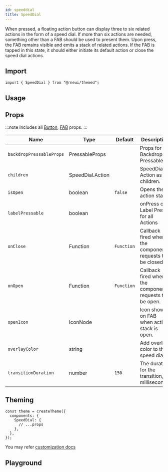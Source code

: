 ```yaml
---
id: speeddial
title: SpeedDial
---
```



<IconsStyle />

When pressed, a floating action button can display three to six related actions in the form of a speed dial.
If more than six actions are needed, something other than a FAB should be used to present them.
Upon press, the FAB remains visible and emits a stack of related actions.
If the FAB is tapped in this state, it should either initiate its default action or close the speed dial actions.

## Import

```tsx
import { SpeedDial } from "@rneui/themed";
```

## Usage

<Usage />

## Props

:::note
Includes all [Button](button#props), [FAB](fab#props) props.
:::

<div class='table-responsive'>

| Name                     | Type             | Default    | Description                                              |
| ------------------------ | ---------------- | ---------- | -------------------------------------------------------- |
| `backdropPressableProps` | PressableProps   |            | Props for Backdrop Pressable                             |
| `children`               | SpeedDial.Action |            | SpeedDial Action as children.                            |
| `isOpen`                 | boolean          | `false`    | Opens the action stack.                                  |
| `labelPressable`         | boolean          |            | onPress on Label Press for all Actions                   |
| `onClose`                | Function         | `Function` | Callback fired when the component requests to be closed. |
| `onOpen`                 | Function         | `Function` | Callback fired when the component requests to be open.   |
| `openIcon`               | IconNode         |            | Icon shown on FAB when action stack is open.             |
| `overlayColor`           | string           |            | Add overlay color to the speed dial.                     |
| `transitionDuration`     | number           | `150`      | The duration for the transition, in milliseconds.        |

</div>

## Theming

```tsx
const theme = createTheme({
  components: {
    SpeedDial: {
      // ...props
    },
  },
});
```

You may refer [customization docs](../customization)

## Playground

<Play />
